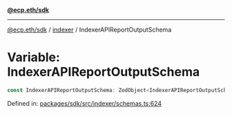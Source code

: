[**@ecp.eth/sdk**](../../index.mdx)

***

[@ecp.eth/sdk](/sdk-reference/index.mdx) / [indexer](/sdk-reference/indexer/index.mdx) / IndexerAPIReportOutputSchema

# Variable: IndexerAPIReportOutputSchema

```ts
const IndexerAPIReportOutputSchema: ZodObject<IndexerAPIReportOutputSchemaType>;
```

Defined in: [packages/sdk/src/indexer/schemas.ts:624](https://github.com/ecp-eth/comments-monorepo/blob/main/packages/sdk/src/indexer/schemas.ts#L624)
